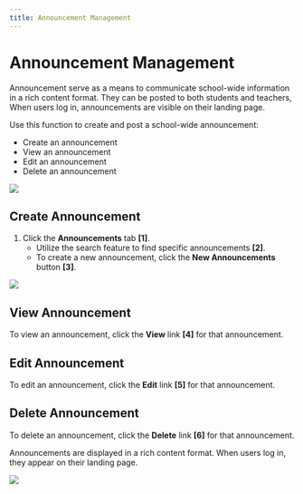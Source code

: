 ```yaml
---
title: Announcement Management
---
```



# Announcement Management

Announcement serve as a means to communicate school-wide information in a rich content format. They can be posted to both students and teachers, When users log in, announcements are visible on their landing page.

Use this function to create and post a school-wide announcement:
- Create an announcement
- View an announcement
- Edit an announcement
- Delete an announcement

![](/img/ulearning/admin/announcement01.png)

## Create Announcement

1. Click the **Announcements** tab **[1]**.
   - Utilize the search feature to find specific announcements **[2]**.
   - To create a new announcement, click the **New Announcements** button **[3]**.

![](/img/ulearning/admin/announcement02.png)

## View Announcement
To view an announcement, click the **View** link **[4]** for that announcement.

## Edit Announcement 
To edit an announcement, click the **Edit** link **[5]** for that announcement.

## Delete Announcement
To delete an announcement, click the **Delete** link **[6]** for that announcement.


<Callout type="info" emoji="ℹ️">
  Announcements are displayed in a rich content format. When users log in, they appear on their landing page.
</Callout>

![](/img/ulearning/admin/announcement03.png)


